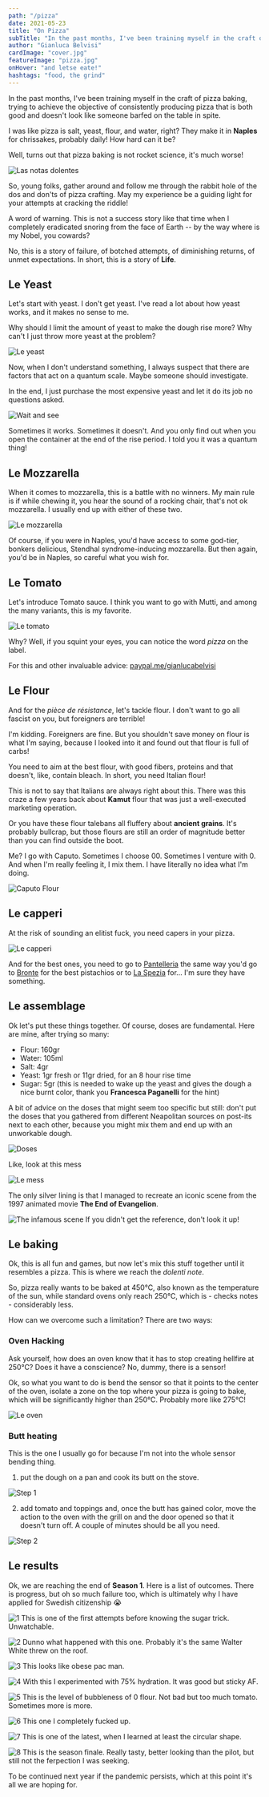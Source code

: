 ```yaml
---
path: "/pizza"
date: 2021-05-23
title: "On Pizza"
subTitle: "In the past months, I've been training myself in the craft of pizza baking"
author: "Gianluca Belvisi"
cardImage: "cover.jpg"
featureImage: "pizza.jpg"
onHover: "and letse eate!"
hashtags: "food, the grind"
---
```

In the past months, I've been training myself in the craft of pizza baking, trying to achieve the objective of consistently producing pizza that is both good and doesn't look like someone barfed on the table in spite.

I was like pizza is salt, yeast, flour, and water, right? They make it in **Naples** for chrissakes, probably daily! How hard can it be?

Well, turns out that pizza baking is not rocket science, it's much worse!

![Las notas dolentes](cover.jpg)

So, young folks, gather around and follow me through the rabbit hole of the dos and don'ts of pizza crafting. May my experience be a guiding light for your attempts at cracking the riddle!

A word of warning. This is not a success story like that time when I completely eradicated snoring from the face of Earth -- by the way where is my Nobel, you cowards?

No, this is a story of failure, of botched attempts, of diminishing returns, of unmet expectations. In short, this is a story of **Life**.

## Le Yeast

Let's start with yeast. I don't get yeast. I've read a lot about how yeast works, and it makes no sense to me.

Why should I limit the amount of yeast to make the dough rise more? Why can't I just throw more yeast at the problem?

![Le yeast](yeast.jpg)

Now, when I don't understand something, I always suspect that there are factors that act on a quantum scale. Maybe someone should investigate.

In the end, I just purchase the most expensive yeast and let it do its job no questions asked.

![Wait and see](rise.jpg)

Sometimes it works. Sometimes it doesn't. And you only find out when you open the container at the end of the rise period. I told you it was a quantum thing!

## Le Mozzarella

When it comes to mozzarella, this is a battle with no winners. My main rule is if while chewing it, you hear the sound of a rocking chair, that's not ok mozzarella. I usually end up with either of these two.

![Le mozzarella](mozzarella.jpg)

Of course, if you were in Naples, you'd have access to some god-tier, bonkers delicious, Stendhal syndrome-inducing mozzarella. But then again, you'd be in Naples, so careful what you wish for.

## Le Tomato

Let's introduce Tomato sauce. I think you want to go with Mutti, and among the many variants, this is my favorite.

![Le tomato](tomato.jpg)

Why? Well, if you squint your eyes, you can notice the word *pizza* on the label.

For this and other invaluable advice: [paypal.me/gianlucabelvisi](paypal.me/gianlucabelvisi)

## Le Flour

And for the *pièce de résistance*, let's tackle flour. I don't want to go all fascist on you, but foreigners are terrible!

I'm kidding. Foreigners are fine. But you shouldn't save money on flour is what I'm saying, because I looked into it and found out that flour is full of carbs!

You need to aim at the best flour, with good fibers, proteins and that doesn't, like, contain bleach. In short, you need Italian flour!

This is not to say that Italians are always right about this. There was this craze a few years back about **Kamut** flour that was just a well-executed marketing operation.

Or you have these flour talebans all fluffery about **ancient grains**. It's probably bullcrap, but those flours are still an order of magnitude better than you can find outside the boot.

Me? I go with Caputo. Sometimes I choose 00. Sometimes I venture with 0. And when I'm really feeling it, I mix them. I have literally no idea what I'm doing.

![Caputo Flour](caputo.jpg)

## Le capperi

At the risk of sounding an elitist fuck, you need capers in your pizza.

![Le capperi](capers.jpg)

And for the best ones, you need to go to [Pantelleria](https://www.visitsicily.info/en/10cosea/pantelleria/) the same way you'd go to [Bronte](https://www.sicilyonweb.com/bronte/) for the best pistachios or to [La Spezia](https://acropolis-wp-content-uploads.s3.us-west-1.amazonaws.com/outside-dumpster-trash-garbage1.jpg)  for... I'm sure they have something.

## Le assemblage

Ok let's put these things together. Of course, doses are fundamental. Here are mine, after trying so many:
* Flour: 160gr
* Water: 105ml
* Salt: 4gr
* Yeast: 1gr fresh or 11gr dried, for an 8 hour rise time
* Sugar: 5gr (this is needed to wake up the yeast and gives the dough a nice burnt color, thank you **Francesca Paganelli** for the hint)

A bit of advice on the doses that might seem too specific but still: don't put the doses that you gathered from different Neapolitan sources on post-its next to each other, because you might mix them and end up with an unworkable dough.

![Doses](postits.jpg)

Like, look at this mess

![Le mess](mess.jpg)

The only silver lining is that I managed to recreate an iconic scene from the 1997 animated movie **The End of Evangelion**.

![The infamous scene](eva.jpg)
<FigureLabel>If you didn't get the reference, don't look it up!</FigureLabel>

## Le baking

Ok, this is all fun and games, but now let's mix this stuff together until it resembles a pizza. This is where we reach the *dolenti note*.

So, pizza really wants to be baked at 450℃, also known as the temperature of the sun, while standard ovens only reach 250℃, which is - checks notes - considerably less.

How can we overcome such a limitation? There are two ways:

### Oven Hacking

Ask yourself, how does an oven know that it has to stop creating hellfire at 250℃? Does it have a conscience? No, dummy, there is a sensor!

Ok, so what you want to do is bend the sensor so that it points to the center of the oven, isolate a zone on the top where your pizza is going to bake, which will be significantly higher than 250℃. Probably more like 275℃!

![Le oven](oven.jpg)

### Butt heating

This is the one I usually go for because I'm not into the whole sensor bending thing.

1. put the dough on a pan and cook its butt on the stove.

![Step 1](step1.jpg)

2. add tomato and toppings and, once the butt has gained color, move the action to the oven with the grill on and the door opened so that it doesn't turn off. A couple of minutes should be all you need.

![Step 2](step2.jpg)

## Le results

Ok, we are reaching the end of **Season 1**. Here is a list of outcomes. There is progress, but oh so much failure too, which is ultimately why I have applied for Swedish citizenship 😭

![1](1.jpg)
<FigureLabel>This is one of the first attempts before knowing the sugar trick. Unwatchable.</FigureLabel>

![2](2.jpg)
<FigureLabel>Dunno what happened with this one. Probably it's the same Walter White threw on the roof.</FigureLabel>

![3](3.jpg)
<FigureLabel>This looks like obese pac man.</FigureLabel>

![4](4.jpg)
<FigureLabel>With this I experimented with 75% hydration. It was good but sticky AF.</FigureLabel>

![5](5.jpg)
<FigureLabel>This is the level of bubbleness of 0 flour. Not bad but too much tomato. Sometimes more is more.</FigureLabel>

![6](6.jpg)
<FigureLabel>This one I completely fucked up.</FigureLabel>

![7](7.jpg)
<FigureLabel>This is one of the latest, when I learned at least the circular shape.</FigureLabel>

![8](8.jpg)
<FigureLabel>This is the season finale. Really tasty, better looking than the pilot, but still not the ferpection I was seeking.</FigureLabel>

To be continued next year if the pandemic persists, which at this point it's all we are hoping for.







